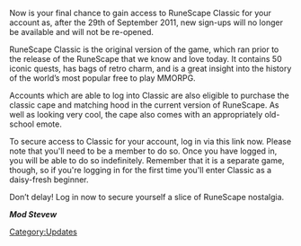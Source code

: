 {{Update|date = 29 September 2011}}

Now is your final chance to gain access to RuneScape Classic for your account as, after the 29th of September 2011, new sign-ups will no longer be available and will not be re-opened.

RuneScape Classic is the original version of the game, which ran prior to the release of the RuneScape that we know and love today. It contains 50 iconic quests, has bags of retro charm, and is a great insight into the history of the world’s most popular free to play MMORPG.

Accounts which are able to log into Classic are also eligible to purchase the classic cape and matching hood in the current version of RuneScape. As well as looking very cool, the cape also comes with an appropriately old-school emote.

To secure access to Classic for your account, log in via this link now. Please note that you'll need to be a member to do so. Once you have logged in, you will be able to do so indefinitely. Remember that it is a separate game, though, so if you're logging in for the first time you'll enter Classic as a daisy-fresh beginner.

Don’t delay! Log in now to secure yourself a slice of RuneScape nostalgia.

'''''Mod Stevew'''''
[[Category:Updates]]
